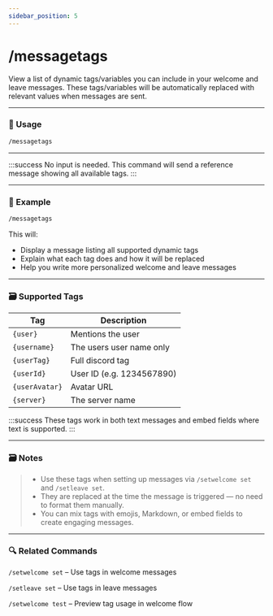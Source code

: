 ```yaml
---
sidebar_position: 5
---
```


# /messagetags

View a list of dynamic tags/variables you can include in your welcome and leave messages. These tags/variables will be automatically replaced with relevant values when messages are sent.

<hr className="md-divider-gradient" />

### 💬 Usage
```bash
/messagetags
```

<hr className="md-divider-gradient" />

:::success
No input is needed. This command will send a reference message showing all available tags.
:::

<hr className="md-divider-gradient" />

### 📌 Example
```bash
/messagetags
```
This will:
- Display a message listing all supported dynamic tags
- Explain what each tag does and how it will be replaced
- Help you write more personalized welcome and leave messages

<hr className="md-divider-gradient" />

### 🗃️ Supported Tags
| Tag | Description |
|----------|---------|
| `{user}` | Mentions the user |
| `{username}` | The users user name only |
| `{userTag}` | Full discord tag |
| `{userId}` | User ID (e.g. 1234567890) |
| `{userAvatar}` | Avatar URL |
| `{server}` | The server name |

:::success
These tags work in both text messages and embed fields where text is supported.
:::

<hr className="md-divider-gradient" />

### 🗃️ Notes
> - Use these tags when setting up messages via `/setwelcome set` and `/setleave set`.
> - They are replaced at the time the message is triggered — no need to format them manually.
> - You can mix tags with emojis, Markdown, or embed fields to create engaging messages.

<hr className="md-divider-gradient" />

### 🔍 Related Commands
​`/setwelcome set` – Use tags in welcome messages

​`/setleave set` – Use tags in leave messages

`​/setwelcome test` – Preview tag usage in welcome flow
